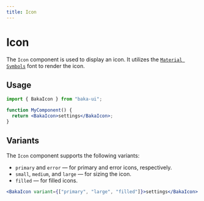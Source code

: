 ```yaml
---
title: Icon
---
```


# Icon

The `Icon` component is used to display an icon. It utilizes the [`Material Symbols`](https://fonts.google.com/icons) font to render the icon.

<Demo src="/demos/material-you/icon" />

## Usage

```jsx
import { BakaIcon } from "baka-ui";

function MyComponent() {
  return <BakaIcon>settings</BakaIcon>;
}
```

## Variants

The `Icon` component supports the following variants:

- `primary` and `error` &mdash; for primary and error icons, respectively.
- `small`, `medium`, and `large` &mdash; for sizing the icon.
- `filled` &mdash; for filled icons.

```jsx
<BakaIcon variant={["primary", "large", "filled"]}>settings</BakaIcon>
```
